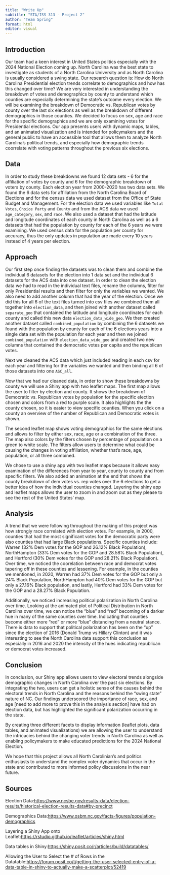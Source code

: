 ```yaml
---
title: "Write Up"
subtitle: "STA/ISS 313 - Project 2"
author: "Team Spring"
format: html
editor: visual
---
```


## Introduction

Our team had a keen interest in United States politics especially with the 2024 National Election coming up. North Carolina was the best state to investigate as students of a North Carolina University and as North Carolina is usually considered a swing state. Our research question is: How do North Carolina Presidential election trends correlate to demographics and how has this changed over time? We are very interested in understanding the breakdown of votes and demographics by county to understand which counties are especially determining the state's outcome every election. We will be examining the breakdown of Democratic vs. Republican votes by county over the last six elections as well as the breakdown of different demographics in those counties. We decided to focus on sex, age and race for the specific demographics and we are only examining votes for Presidential elections. Our app presents users with dynamic maps, tables, and an animated visualization and is intended for policymakers and the general public to have an accessible tool that allows them to analyze North Carolina's political trends, and especially how demographic trends coorrelate with voting patterns throughout the previous six elections.

## Data

In order to study these breakdowns we found 12 data sets - 6 for the affiliation of votes by county and 6 for the demographic breakdown of voters by county. Each election year from 2000-2020 has two data sets. We found the 6 data sets for affiliation from the North Carolina Board of Elections and for the census data we used dataset from the Office of State Budget and Management. For the election data we used variables like `Total Votes`, `Choice Party` and `County` and from the ACS data we used `age_category`, `sex`, and `race`. We also used a dataset that had the latitude and longitude coordinates of each county in North Carolina as well as a 6 datasets that had the population by county for each of the 6 years we were examining. We used census data for the population per county for accuracy, thus the only updates in population are made every 10 years instead of 4 years per election.

## Approach

Our first step once finding the datasets was to clean them and combine the individual 6 datasets for the election into 1 data set and the individual 6 datasets for the ACS data into one dataset. In order to clean the election data we had to read in the individual text files, rename the columns, filter for only Presidential results and then filter for only the variables we wanted. We also need to add another column that had the year of the election. Once we did this for all 6 of the text files turned into csv files we combined them all together into `election_data`, and then joined with another dataset called `separate_geo` that contained the latitude and longitude coordinates for each county and called this new data `election_data_wide_geo`. We then created another dataset called `combined_population` by combining the 6 datasets we found with the population by county for each of the 6 elections years into a single data set with the population for each year and then we joined `combined_population` with `election_data_wide_geo` and created two new columns that contained the democratic votes per capita and the republican votes.

Next we cleaned the ACS data which just included reading in each csv for each year and filtering for the variables we wanted and then binding all 6 of those datasets into one `ASC_all`.

Now that we had our cleaned data, in order to show these breakdowns by county we will use a Shiny app with two leaflet maps. The first map allows the user to filter by election and county. It shows the breakdown of Democratic vs. Republican votes by population for the specific election chosen and colors from a red to purple scale. It also highlights the the county chosen, so it is easier to view specific counties. When you click on a county an overview of the number of Republican and Democratic votes is shown.

The second leaflet map shows voting demographics for the same elections and allows to filter by either sex, race, age or a combination of the three. The map also colors by the filters chosen by percentage of population on a green to white scale. The filters allow users to determine what could be causing the changes in voting affiliation, whether that's race, age, population, or all three combined.

We chose to use a shiny app with two leaflet maps because it allows easy examination of the differences from year to year, county to county and from specific filters. We also added an animation at the end that shows the county breakdown of dem votes vs. rep votes over the 6 elections to get a better idea of how the individual counties changed. Layering the shiny app and leaflet maps allows the user to zoom in and zoom out as they please to see the rest of the United States' map.

## Analysis

A trend that we were following throughout the making of this project was how strongly race correlated with election votes. For example, in 2000, counties that had the most significant votes for the democratic party were also counties that had large Black populations. Specific counties include: Warren (32% Dem votes for the GOP and 26.12% Black Population), NorthHampton (33% Dem votes for the GOP and 28.58% Black Population), and Hertford (30% Dem votes for the GOP and 28.21% Black Population). Over time, we noticed the coorelation between race and democrat votes tapering off in these counties and lessening. For example, in the counties we mentioned, in 2020, Warren had 37% Dem votes for the GOP but only a 24% Black Population, NorthHampton had 40% Dem votes for the GOP but only a 27.16% Black population, and lastly, Hertford had 33% Dem votes for the GOP and a 28.27% Black Population.

Additionally, we noticed increasing political polarization in North Carolina over time. Looking at the animated plot of Political Distribution in North Carolina over time, we can notice the "blue" and "red" becoming of a darker hue in many of the same counties over time. Indicating that counties become either more "red" or more "blue" distancing from a neutral stance. There is data to support that political polarization has been on the "up" since the election of 2016 (Donald Trump vs Hillary Clinton) and it was interesting to see the North Carolina data support this conclusion as especially in 2016 and 2020 the intensity of the hues indicating republican or democrat votes increased.

## Conclusion

In conclusion, our Shiny app allows users to view electoral trends alongside demographic changes in North Carolina over the past six elections. By integrating the two, users can get a holistic sense of the causes behind the electoral trends in North Carolina and the reasons behind the "swing state" nature of NC. Our findings underscored the importance of race, sex, and age \[need to add more to prove this in the analysis section\] have had on election data, but has highlighted the significant polarization occurring in the state.

By creating three different facets to display information (leaflet plots, data tables, and animated visualizations) we are allowing the user to understand the intricacies behind the changing voter trends in North Carolina as well as enabling policymakers to make educated predictions for the 2024 National Election.

We hope that this project allows all North Carolinian's and politics enthusiasts to understand the complex voter dynamics that occur in the state and contributed to more informed policy discussions in the near future.

## **Sources**

Election Data:[ https://www.ncsbe.gov/results-data/election-results/historical-election-results-data#by-precinct](https://www.ncsbe.gov/results-data/election-results/historical-election-results-data#by-precinct)

Demographics Data:[ https://www.osbm.nc.gov/facts-figures/population-demographics](https://www.osbm.nc.gov/facts-figures/population-demographics)

Layering a Shiny App onto Leaflet:[ https://rstudio.github.io/leaflet/articles/shiny.html](https://rstudio.github.io/leaflet/articles/shiny.html)

Data tables in Shiny:[ https://shiny.posit.co/r/articles/build/datatables/](https://shiny.posit.co/r/articles/build/datatables/)

Allowing the User to Select the \# of Rows in the Datatable:[ https://forum.posit.co/t/getting-the-user-selected-entry-of-a-data-table-in-shiny-to-actually-make-a-scatterplot/52419](https://forum.posit.co/t/getting-the-user-selected-entry-of-a-data-table-in-shiny-to-actually-make-a-scatterplot/52419)
